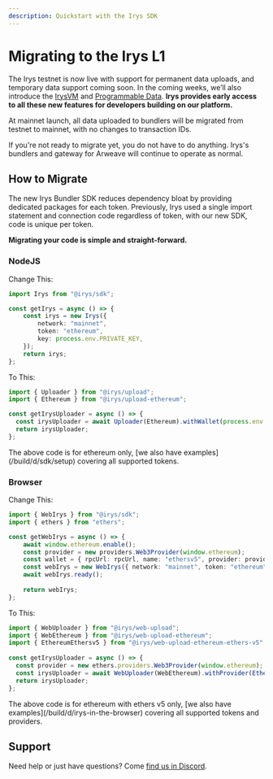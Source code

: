 ```yaml
---
description: Quickstart with the Irys SDK
---
```



# Migrating to the Irys L1

The Irys testnet is now live with support for permanent data uploads, and temporary data support coming soon. In the coming weeks, we’ll also introduce the [IrysVM](https://docs.irys.xyz/learn/why-build-on-irys/irysvm) and [Programmable Data](https://docs.irys.xyz/learn/why-build-on-irys/programmable-data). **Irys provides early access to all these new features for developers building on our platform.**

At mainnet launch, all data uploaded to bundlers will be migrated from testnet to mainnet, with no changes to transaction IDs.

<Callout type="info" emoji="ℹ️">
If you're not ready to migrate yet, you do not have to do anything. Irys's bundlers and gateway for Arweave will continue to operate as normal. 
</Callout>

## How to Migrate

The new Irys Bundler SDK reduces dependency bloat by providing dedicated packages for each token. Previously, Irys used a single import statement and connection code regardless of token, with our new SDK, code is unique per token.

**Migrating your code is simple and straight-forward.**

### NodeJS

Change This:

```ts
import Irys from "@irys/sdk";

const getIrys = async () => {
	const irys = new Irys({
		network: "mainnet", 
		token: "ethereum",
		key: process.env.PRIVATE_KEY, 
	});
	return irys;
};
```

To This:


```ts
import { Uploader } from "@irys/upload";
import { Ethereum } from "@irys/upload-ethereum";

const getIrysUploader = async () => {
  const irysUploader = await Uploader(Ethereum).withWallet(process.env.PRIVATE_KEY);
  return irysUploader;
};
```

<Callout type="info" emoji="ℹ️"> 
	The above code is for ethereum only, [we also have examples](/build/d/sdk/setup) covering all supported tokens.
</Callout>

### Browser

Change This:

```ts
import { WebIrys } from "@irys/sdk";
import { ethers } from "ethers";

const getWebIrys = async () => {
	await window.ethereum.enable();
	const provider = new providers.Web3Provider(window.ethereum);
	const wallet = { rpcUrl: rpcUrl, name: "ethersv5", provider: provider };
	const webIrys = new WebIrys({ network: "mainnet", token: "ethereum", wallet });
	await webIrys.ready();
 
	return webIrys;
};
```

To This:

```ts
import { WebUploader } from "@irys/web-upload";
import { WebEthereum } from "@irys/web-upload-ethereum";
import { EthereumEthersv5 } from "@irys/web-upload-ethereum-ethers-v5";
 
const getIrysUploader = async () => {
  const provider = new ethers.providers.Web3Provider(window.ethereum);
  const irysUploader = await WebUploader(WebEthereum).withProvider(EthereumEthersv5(provider));
  return irysUploader;
};
```

<Callout type="info" emoji="ℹ️"> 
	The above code is for ethereum with ethers v5 only, [we also have examples](/build/d/irys-in-the-browser) covering all supported tokens and providers.
</Callout>

## Support

Need help or just have questions? Come [find us in Discord](https://discord.gg/irys).